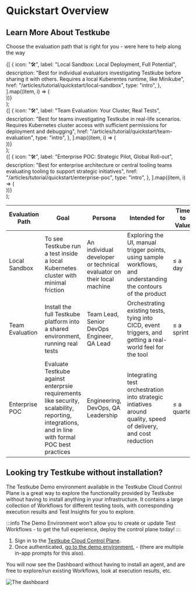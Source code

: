 
# Quickstart Overview

## Learn More About Testkube

Choose the evaluation path that is right for you - were here to help along the way

  <section className={clsx("row indent--min")}>
    {[
      {
        icon: "🛠",
        label: "Local Sandbox: Local Deployment, Full Potential",
        description:
          "Best for individual evaluators investigating Testkube before sharing it with others. Requires a local Kuberentes runtime, like Minikube",
        href: "/articles/tutorial/quickstart/local-sandbox",
        type: "intro",
      },
    ].map((item, i) => (
      <article key={i} className="col padding--sm intro__card">
        <DocCard item={item} />
      </article>
    ))}
  </section>
);

<QuickstartCardList />

  <section className={clsx("row indent--min")}>
    {[
      {
        icon: "🛠",
        label: "Team Evaluation: Your Cluster, Real Tests",
        description:
          "Best for teams investigating Testkube in real-life scenarios. Requires Kubernetes cluster access with sufficient permissions for deployment and debugging",
        href: "/articles/tutorial/quickstart/team-evaluation",
        type: "intro",
      },
    ].map((item, i) => (
      <article key={i} className="col padding--sm intro__card">
        <DocCard item={item} />
      </article>
    ))}
  </section>
);

<QuickstartCardList2 />

  <section className={clsx("row indent--min")}>
    {[
      {
        icon: "🛠",
        label: "Enterprise POC: Strategic Pilot, Global Roll-out",
        description:
          "Best for enterprise architecture or central tooling teams evaluating tooling to support strategic initiatives",
        href: "/articles/tutorial/quickstart/enterprise-poc",
        type: "intro",
      },
    ].map((item, i) => (
      <article key={i} className="col padding--sm intro__card">
        <DocCard item={item} />
      </article>
    ))}
  </section>
);

<QuickstartCardList3 />

| Evaluation Path | Goal | Persona | Intended for | Time to Value |
|---|---|---|---|---|
| Local Sandbox | To see Testkube run a test inside a local Kubernetes cluster with minimal friction | An individual developer or technical evaluator on their local machine | Exploring the UI, manual trigger points, using sample workflows, and understanding the contours of the product | ≤ a day |
| Team Evaluation | Install the full Testkube platform into a shared environment, running real tests | Team Lead, Senior DevOps Engineer, QA Lead | Orchestrating existing tests, tying into CICD, event triggers, and getting a real-world feel for the tool  | ≤ a sprint |
| Enterprise POC | Evaluate Testkube against enterprsie requirements like security, scalability, reporting, integrations, and in line with formal POC best practices | Engineering, DevOps, QA Leadership | Integrating test orchestration into strategic intiatives around quality, speed of delivery, and cost reduction | ≤ a quarter |

## Looking try Testkube without installation?

The Testkube Demo environment available in the Testkube Cloud Control Plane is a great way to explore the functionality provided by
Testkube without having to install anything in your infrastructure. It contains a large collection of Workflows for
different testing tools, with corresponding execution results and Test Insights for you to explore.

:::info
The Demo Environment won't allow you to create or update Test Workflows - to get the full experience, deploy the control plane today!
:::

1. Sign in to the [Testkube Cloud Control Plane](https://app.testkube.io).
2. Once authenticated, [go to the demo environment.](https://app.testkube.io/organization/testkube-demo/environment/testkube-demo/dashboard/home) - (there are multiple in-app
  prompts for this also).

You will now see the Dashboard without having to install an agent, and are free to explore/run existing Workflows,
look at execution results, etc.

![The dashboard](./img/demo-environment-dashboard.png)